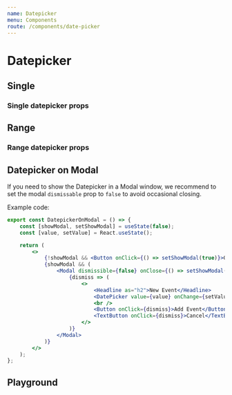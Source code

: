 ```yaml
---
name: Datepicker
menu: Components
route: /components/date-picker
---
```



# Datepicker

## Single

<ControlledDatepickerSingleInput label="Date" />

### Single datepicker props

<DatePickerSingleInputPropsTable />

## Range

<ControlledDatepickerRangeInput label="Date Range" />

### Range datepicker props

<DatePickerRangeInputPropsTable />

## Datepicker on Modal

If you need to show the Datepicker in a Modal window, we recommend to set the modal `dismissable` prop to `false` to avoid
occasional closing.

<DatepickerOnModal />

Example code:

```jsx
export const DatepickerOnModal = () => {
    const [showModal, setShowModal] = useState(false);
    const [value, setValue] = React.useState();

    return (
        <>
            {!showModal && <Button onClick={() => setShowModal(true)}>Open Modal with Datepicker</Button>}
            {showModal && (
                <Modal dismissible={false} onClose={() => setShowModal(false)}>
                    {dismiss => (
                        <>
                            <Headline as="h2">New Event</Headline>
                            <DatePicker value={value} onChange={setValue} />
                            <br />
                            <Button onClick={dismiss}>Add Event</Button>
                            <TextButton onClick={dismiss}>Cancel</TextButton>
                        </>
                    )}
                </Modal>
            )}
        </>
    );
};
```

## Playground

<Playground>
    <DatePicker />
    <br />
    <br />
    <DateRangePicker />
</Playground>
